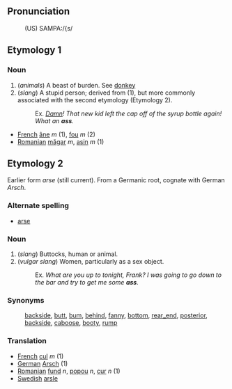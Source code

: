 ==Pronunciation==
:(US) SAMPA:/{s/

==Etymology 1==

===Noun===

# (''animals'') A beast of burden. See [[donkey]]
# (''slang'') A stupid person; derived from (1), but more commonly associated with the second etymology (Etymology 2).
#:Ex. ''[[Damn]]! That new kid left the cap off of the syrup bottle again!  What an '''ass'''.''

*[[French]] [[âne]] ''m'' (1), [[fou]] ''m'' (2)
*[[Romanian]] [[măgar]] ''m'', [[asin]] ''m'' (1)

==Etymology 2==
Earlier form ''arse'' (still current).  From a Germanic root, cognate with German ''Arsch''. 

===Alternate spelling===
*[[arse]]

===Noun===
# (''slang'') Buttocks, human or animal.
# (''vulgar slang'') Women, particularly as a sex object.
#:Ex. ''What are you up to tonight, Frank?  I was going to go down to the bar and try to get me some '''ass'''.''

===Synonyms===
:[[backside]], [[butt]], [[bum]], [[behind]], [[fanny]], [[bottom]], [[rear_end]], [[posterior]], [[backside]], [[caboose]], [[booty]], [[rump]]

===Translation===
*[[French]] [[cul]] ''m'' (1)
*[[German]] [[Arsch]] (1)
*[[Romanian]] [[fund]] ''n'', [[popou]] ''n'', [[cur]] ''n'' (1)
*[[Swedish]] [[arsle]]